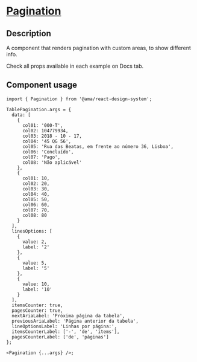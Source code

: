 
<Meta title="Components/Pagination/Pagination Docs" />

<h1 className="mb-32">
  <u>Pagination</u>
</h1>

<h2>Description </h2>
<p className="fs-16">A component that renders pagination with custom areas, to show different info.</p>
<p className="fs-16">Check all props available in each example on Docs tab.</p>

<h2>Component usage</h2>

```tsx
import { Pagination } from '@ama/react-design-system';

TablePagination.args = {
  data: [
    {
      col01: '000-T',
      col02: 104779934,
      col03: 2018 - 10 - 17,
      col04: '45 QG 56',
      col05: 'Rua das Beatas, em frente ao número 36, Lisboa',
      col06: 'Concluído',
      col07: 'Pago',
      col08: 'Não aplicável'
    },
    {
      col01: 10,
      col02: 20,
      col03: 30,
      col04: 40,
      col05: 50,
      col06: 60,
      col07: 70,
      col08: 80
    }
  ],
  linesOptions: [
    {
      value: 2,
      label: '2'
    },
    {
      value: 5,
      label: '5'
    },
    {
      value: 10,
      label: '10'
    }
  ],
  itemsCounter: true,
  pagesCounter: true,
  nextAriaLabel: 'Próxima página da tabela',
  previousAriaLabel: 'Página anterior da tabela',
  lineOptionsLabel: 'Linhas por página:',
  itemsCounterLabel: ['-', 'de', 'items'],
  pagesCounterLabel: ['de', 'páginas']
};

<Pagination {...args} />;
```
